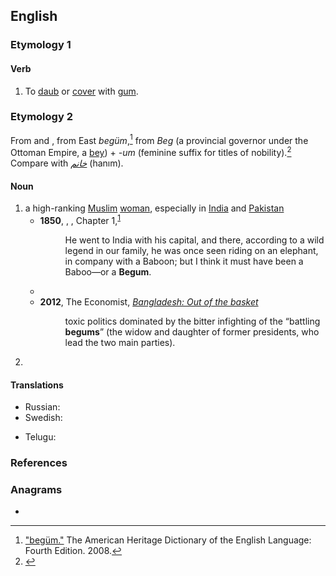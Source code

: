 {{also|Begum|bégum|Begüm}}
==English==
{{wikipedia}}

===Etymology 1===
{{prefix|en|be|gum}}

====Verb====
{{en-verb|begumm}}

# {{lb|en|transitive}} To [[daub]] or [[cover]] with [[gum]].

===Etymology 2===
From {{etyl|ur|en}} {{m|ur|بیگم|sc=ur-Arab}} and {{etyl|hi|en}} {{m|hi|बेगम|tr=begam||lady|sc=Deva}}, from East {{etyl|trk|en}} ''begüm'',<ref>[https://web.archive.org/web/20060208091958/http://www.bartleby.com/61/29/B0162900.html "begüm."] The American Heritage Dictionary of the English Language: Fourth Edition. 2008.</ref> from ''Beg'' (a provincial governor under the Ottoman Empire, a [[bey]]) + ''-um'' (feminine suffix for titles of nobility).<ref>{{R:tr:Nishanyan|begüm}}</ref> Compare with ''[[خانم]]'' (hanım).

====Noun====
{{en-noun}}

# a high-ranking [[Muslim]] [[woman]], especially in [[India]] and [[Pakistan]]
#* '''1850''', {{w|Charles Dickens}}, ''{{w|David Copperfield}}'', Chapter 1,<sup>[http://www.gutenberg.org/files/766/766-h/766-h.htm]</sup>
#*: He went to India with his capital, and there, according to a wild legend in our family, he was once seen riding on an elephant, in company with a Baboon; but I think it must have been a Baboo—or a '''Begum'''.
#* {{quote-book
|lang=en
|year=1872
|year_published='''2009'''
|edition=HTML
|editor=
|author=James De Mille
|title=The Cryptogram
|chapter=
|url=http://www.gutenberg.org/dirs/2/8/4/3/28435/28435-h/28435-h.htm
|genre=
|publisher=The Gutenberg Project
|isbn=
|page=
|passage=She was the daughter of an English officer, who having fallen in love with an Indian '''Begum''' gave up home, country, and friends, and married her.
}}
#* '''2012''', The Economist, ''[http://www.economist.com/news/leaders/21565627-lessons-achievements—yes-really-achievements—-bangladesh-out-basket Bangladesh: Out of the basket]''
#*: toxic politics dominated by the bitter infighting of the “battling '''begums'''” (the widow and daughter of former presidents, who lead the two main parties).
# {{n-g|the [[form of address]] for such a woman}}

====Translations====
{{trans-top|a high ranking woman}}
* Russian: {{t|ru|бе́гума|f}}
* Swedish: {{t+|sv|begum|c}}
{{trans-mid}}
* Telugu: {{t|te|బేగం}}
{{trans-bottom}}

===References===
<references />

===Anagrams===
* {{anagrams|en|a=begmu|gumbe}}